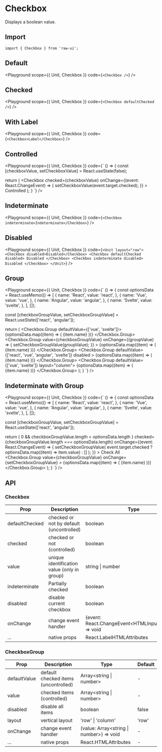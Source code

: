 
# Checkbox

Displays a boolean value.

## Import

```tsx
import { Checkbox } from 'raw-ui';
```

## Default

<Playground
  scope={{ Unit, Checkbox }}
  code={`
<Checkbox />
`}
/>

## Checked

<Playground
  scope={{ Unit, Checkbox }}
  code={`
<Checkbox defaultChecked />
`}
/>

## With Label

<Playground
  scope={{ Unit, Checkbox }}
  code={`
<Checkbox>Label</Checkbox>
`}
/>

## Controlled

<Playground
  scope={{ Unit, Checkbox }}
  code={`
() => {
  const [checkboxValue, setCheckboxValue] = React.useState(false);

  return (
    <Checkbox
      checked={checkboxValue}
      onChange={(event: React.ChangeEvent<HTMLInputElement>) => {
        setCheckboxValue(event.target.checked);
      }}
    >
      Controlled
    </Checkbox>
  );
}
`}
/>

## Indeterminate

<Playground
  scope={{ Unit, Checkbox }}
  code={`
<Checkbox indeterminate>Indeterminate</Checkbox>
`}
/>

## Disabled

<Playground
  scope={{ Unit, Checkbox }}
  code={`
<Unit layout="row">
  <Checkbox disabled>Disabled</Checkbox>
  <Checkbox defaultChecked disabled>
    Disabled
  </Checkbox>
  <Checkbox indeterminate disabled>
    Disabled
  </Checkbox>
</Unit>
`}
/>

## Group

<Playground
  scope={{ Unit, Checkbox }}
  code={`
() => {
  const optionsData = React.useMemo(() => [
    {
      name: 'React',
      value: 'react',
    },
    {
      name: 'Vue',
      value: 'vue',
    },
    {
      name: 'Angular',
      value: 'angular',
    },
    {
      name: 'Svelte',
      value: 'svelte',
    },
  ], []);

  const [checkboxGroupValue, setCheckboxGroupValue] =
    React.useState<CheckboxGroupValue>(['react', 'angular']);

  return (
    <Unit layout="col">
      <Checkbox.Group defaultValue={['vue', 'svelte']}>
        {optionsData.map((item) => (
          <Checkbox value={item.value} key={item.value}>
            {item.name}
          </Checkbox>
        ))}
      </Checkbox.Group>
      <Checkbox.Group
        value={checkboxGroupValue}
        onChange={(groupValue) => {
          setCheckboxGroupValue(groupValue);
        }}
      >
        {optionsData.map((item) => (
          <Checkbox value={item.value} key={item.value}>
            {item.name}
          </Checkbox>
        ))}
      </Checkbox.Group>
      <Checkbox.Group
        defaultValue={['react', 'vue', 'angular', 'svelte']}
        disabled
      >
        {optionsData.map((item) => (
          <Checkbox value={item.value} key={item.value}>
            {item.name}
          </Checkbox>
        ))}
      </Checkbox.Group>
      <Checkbox.Group defaultValue={['vue', 'svelte']} layout="column">
        {optionsData.map((item) => (
          <Checkbox value={item.value} key={item.value}>
            {item.name}
          </Checkbox>
        ))}
      </Checkbox.Group>
    </Unit>
  );
}
`}
/>

## Indeterminate with Group

<Playground
  scope={{ Unit, Checkbox }}
  code={`
() => {
  const optionsData = React.useMemo(() => [
    {
      name: 'React',
      value: 'react',
    },
    {
      name: 'Vue',
      value: 'vue',
    },
    {
      name: 'Angular',
      value: 'angular',
    },
    {
      name: 'Svelte',
      value: 'svelte',
    },
  ], []);

  const [checkboxGroupValue, setCheckboxGroupValue] =
    React.useState<CheckboxGroupValue>(['react', 'angular']);

  return (
    <Unit layout="col">
      <Checkbox
        indeterminate={
          checkboxGroupValue.length > 0 &&
          checkboxGroupValue.length < optionsData.length
        }
        checked={checkboxGroupValue.length === optionsData.length}
        onChange={(event: React.ChangeEvent<HTMLInputElement>) => {
          setCheckboxGroupValue(
            event.target.checked ? optionsData.map((item) => item.value) : []
          );
        }}
      >
        Check All
      </Checkbox>
      <Checkbox.Group
        value={checkboxGroupValue}
        onChange={setCheckboxGroupValue}
      >
        {optionsData.map((item) => (
          <Checkbox value={item.value} key={item.value}>
            {item.name}
          </Checkbox>
        ))}
      </Checkbox.Group>
    </Unit>
  );
}
`}
/>

## API

### Checkbox

| Prop           | Description                                 | Type                                                   | Default |
| -------------- | ------------------------------------------- | ------------------------------------------------------ | ------- |
| defaultChecked | checked or not by default (uncontrolled)    | boolean                                                | false   |
| checked        | checked or not (controlled)                 | boolean                                                | -       |
| value          | unique identification value (only in group) | string \| number                                       | -       |
| indeterminate  | Partially checked                           | boolean                                                | false   |
| disabled       | disable current checkbox                    | boolean                                                | false   |
| onChange       | change event handler                        | (event: React.ChangeEvent\<HTMLInputElement\>) => void | -       |
| ...            | native props                                | React.LabelHTMLAttributes                              | -       |

### CheckboxGroup

| Prop         | Description                          | Type                                       | Default |
| ------------ | ------------------------------------ | ------------------------------------------ | ------- |
| defaultValue | default checked items (uncontrolled) | Array\<string \| number\>                  | -       |
| value        | checked items (controlled)           | Array\<string \| number\>                  | -       |
| disabled     | disable all items                    | boolean                                    | false   |
| layout       | vertical layout                      | 'row' \| 'column'                          | 'row'   |
| onChange     | change event handler                 | (value: Array\<string \| number\>) => void | -       |
| ...          | native props                         | React.HTMLAttributes                       | -       |
